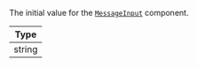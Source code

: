 The initial value for the [`MessageInput`](../../../../ui-components/message-input/message-input.mdx) component.

| Type   |
| ------ |
| string |
